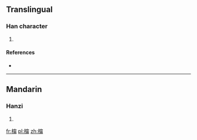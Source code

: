 ==Translingual==

===Han character===
{{Han char|rn=75|rad=木|as=12|sn=16|four=|canj=木十心月 (DJPB)}}

# {{defn|Han|sort=木12}}

====References====
* {{Han ref|kx=0554.130|dkj=15567|dj=0943.050|hdz=21296.060|uh=6A63|ud=27235}}

----

==Mandarin==

===Hanzi===
{{cmn-hanzi|pin=[[chōng]] ([[chong1]]), [[nǐng]] ([[ning3]]), [[tóng]] ([[tong2]])|wg=ch'ung<sup>1</sup>, ning<sup>3</sup>, t'ung<sup>2</sup>}}

# {{defn|lang=cmn|sort=木12}}

[[fr:橣]]
[[pl:橣]]
[[zh:橣]]